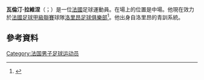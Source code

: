 '''瓦倫汀·拉維涅'''（{{lang-fr|Valentin Lavigne}}；{{bd|1994年|6月4日}}）是一位[[法國|法國]]足球運動員。在場上的位置是中場。他現在效力於[[法國足球甲級聯賽|法國足球甲級聯賽]]球隊[[洛里昂足球俱樂部|洛里昂足球俱樂部]]<ref name="soccerway">{{cite web|url=http://int.soccerway.com/players/valentin-lavigne/231753/|title=France - V. Lavigne - Profile with news, career statistics and history - Soccerway|publisher=soccerway.com|accessdate=2014-08-10|archive-date=2018-08-19|archive-url=https://web.archive.org/web/20180819191020/https://int.soccerway.com/players/valentin-lavigne/231753/|dead-url=no}}</ref>。他出身自洛里昂的青訓系統。
==參考資料==
{{Reflist}}

{{DEFAULTSORT: Lavigne, Valentin}}
[[Category:法国男子足球运动员|Category:法国男子足球运动员]]